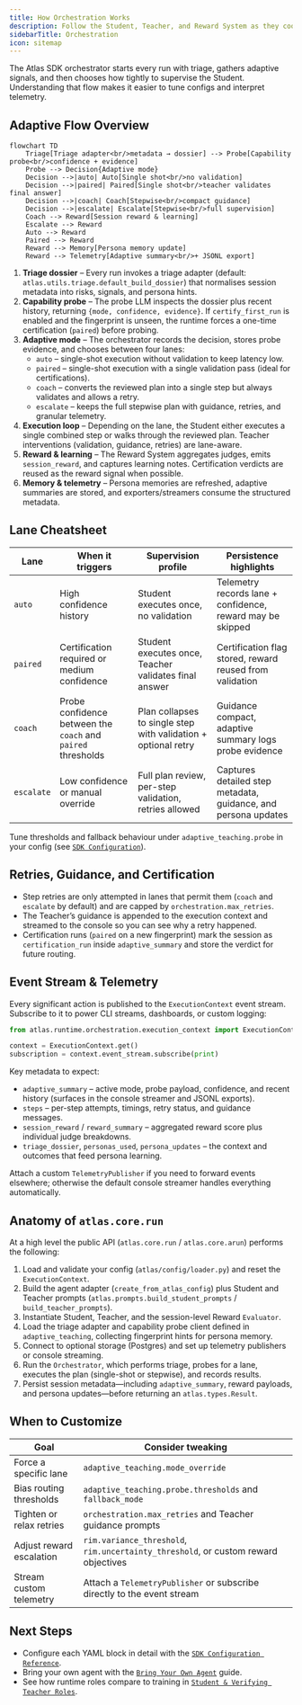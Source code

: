 ```yaml
---
title: How Orchestration Works
description: Follow the Student, Teacher, and Reward System as they coordinate an Atlas SDK run from plan to final answer.
sidebarTitle: Orchestration
icon: sitemap
---
```


The Atlas SDK orchestrator starts every run with triage, gathers adaptive signals, and then chooses how tightly to supervise the Student. Understanding that flow makes it easier to tune configs and interpret telemetry.

## Adaptive Flow Overview

```mermaid
flowchart TD
    Triage[Triage adapter<br/>metadata → dossier] --> Probe[Capability probe<br/>confidence + evidence]
    Probe --> Decision{Adaptive mode}
    Decision -->|auto| Auto[Single shot<br/>no validation]
    Decision -->|paired| Paired[Single shot<br/>teacher validates final answer]
    Decision -->|coach| Coach[Stepwise<br/>compact guidance]
    Decision -->|escalate| Escalate[Stepwise<br/>full supervision]
    Coach --> Reward[Session reward & learning]
    Escalate --> Reward
    Auto --> Reward
    Paired --> Reward
    Reward --> Memory[Persona memory update]
    Reward --> Telemetry[Adaptive summary<br/>+ JSONL export]
```

1. **Triage dossier** – Every run invokes a triage adapter (default: `atlas.utils.triage.default_build_dossier`) that normalises session metadata into risks, signals, and persona hints.  
2. **Capability probe** – The probe LLM inspects the dossier plus recent history, returning `{mode, confidence, evidence}`. If `certify_first_run` is enabled and the fingerprint is unseen, the runtime forces a one-time certification (`paired`) before probing.
3. **Adaptive mode** – The orchestrator records the decision, stores probe evidence, and chooses between four lanes:
   - `auto` – single-shot execution without validation to keep latency low.
   - `paired` – single-shot execution with a single validation pass (ideal for certifications).
   - `coach` – converts the reviewed plan into a single step but always validates and allows a retry.
   - `escalate` – keeps the full stepwise plan with guidance, retries, and granular telemetry.
4. **Execution loop** – Depending on the lane, the Student either executes a single combined step or walks through the reviewed plan. Teacher interventions (validation, guidance, retries) are lane-aware.
5. **Reward & learning** – The Reward System aggregates judges, emits `session_reward`, and captures learning notes. Certification verdicts are reused as the reward signal when possible.
6. **Memory & telemetry** – Persona memories are refreshed, adaptive summaries are stored, and exporters/streamers consume the structured metadata.

## Lane Cheatsheet

| Lane | When it triggers | Supervision profile | Persistence highlights |
|------|------------------|---------------------|------------------------|
| `auto` | High confidence history | Student executes once, no validation | Telemetry records lane + confidence, reward may be skipped |
| `paired` | Certification required or medium confidence | Student executes once, Teacher validates final answer | Certification flag stored, reward reused from validation |
| `coach` | Probe confidence between the `coach` and `paired` thresholds | Plan collapses to single step with validation + optional retry | Guidance compact, adaptive summary logs probe evidence |
| `escalate` | Low confidence or manual override | Full plan review, per-step validation, retries allowed | Captures detailed step metadata, guidance, and persona updates |

Tune thresholds and fallback behaviour under `adaptive_teaching.probe` in your config (see [`SDK Configuration`](/sdk/configuration#adaptive_teaching)).

## Retries, Guidance, and Certification

- Step retries are only attempted in lanes that permit them (`coach` and `escalate` by default) and are capped by `orchestration.max_retries`.  
- The Teacher’s guidance is appended to the execution context and streamed to the console so you can see why a retry happened.  
- Certification runs (`paired` on a new fingerprint) mark the session as `certification_run` inside `adaptive_summary` and store the verdict for future routing.

## Event Stream & Telemetry

Every significant action is published to the `ExecutionContext` event stream. Subscribe to it to power CLI streams, dashboards, or custom logging:

```python
from atlas.runtime.orchestration.execution_context import ExecutionContext

context = ExecutionContext.get()
subscription = context.event_stream.subscribe(print)
```

Key metadata to expect:

- `adaptive_summary` – active mode, probe payload, confidence, and recent history (surfaces in the console streamer and JSONL exports).
- `steps` – per-step attempts, timings, retry status, and guidance messages.
- `session_reward` / `reward_summary` – aggregated reward score plus individual judge breakdowns.
- `triage_dossier`, `personas_used`, `persona_updates` – the context and outcomes that feed persona learning.

Attach a custom `TelemetryPublisher` if you need to forward events elsewhere; otherwise the default console streamer handles everything automatically.

## Anatomy of `atlas.core.run`

At a high level the public API (`atlas.core.run` / `atlas.core.arun`) performs the following:

1. Load and validate your config (`atlas/config/loader.py`) and reset the `ExecutionContext`.
2. Build the agent adapter (`create_from_atlas_config`) plus Student and Teacher prompts (`atlas.prompts.build_student_prompts` / `build_teacher_prompts`).
3. Instantiate Student, Teacher, and the session-level Reward `Evaluator`.
4. Load the triage adapter and capability probe client defined in `adaptive_teaching`, collecting fingerprint hints for persona memory.
5. Connect to optional storage (Postgres) and set up telemetry publishers or console streaming.
6. Run the `Orchestrator`, which performs triage, probes for a lane, executes the plan (single-shot or stepwise), and records results.
7. Persist session metadata—including `adaptive_summary`, reward payloads, and persona updates—before returning an `atlas.types.Result`.

## When to Customize

| Goal | Consider tweaking |
|------|-------------------|
| Force a specific lane | `adaptive_teaching.mode_override` |
| Bias routing thresholds | `adaptive_teaching.probe.thresholds` and `fallback_mode` |
| Tighten or relax retries | `orchestration.max_retries` and Teacher guidance prompts |
| Adjust reward escalation | `rim.variance_threshold`, `rim.uncertainty_threshold`, or custom reward objectives |
| Stream custom telemetry | Attach a `TelemetryPublisher` or subscribe directly to the event stream |

## Next Steps

- Configure each YAML block in detail with the [`SDK Configuration Reference`](/sdk/configuration).
- Bring your own agent with the [`Bring Your Own Agent`](/sdk/adapters) guide.
- See how runtime roles compare to training in [`Student & Verifying Teacher Roles`](/sdk/student-verifying-teacher-roles).

